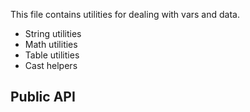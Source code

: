 
This file contains utilities for dealing with vars and data.

- String utilities
- Math utilities
- Table utilities
- Cast helpers

## Public API


<funcs filename="utils_data" />